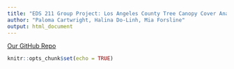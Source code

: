 ```yaml
---
title: "EDS 211 Group Project: Los Angeles County Tree Canopy Cover Analysis"
author: "Paloma Cartwright, Halina Do-Linh, Mia Forsline"
output: html_document
---
```

[Our GitHub Repo](https://github.com/la-tree)
```r
knitr::opts_chunk$set(echo = TRUE)
```
